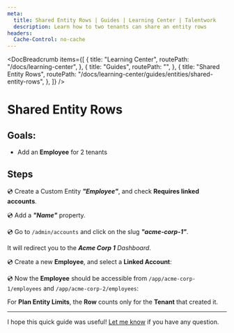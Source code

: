 ```yaml
---
meta:
  title: Shared Entity Rows | Guides | Learning Center | Talentwork
  description: Learn how to two tenants can share an entity rows
headers:
  Cache-Control: no-cache
---
```



<DocBreadcrumb
  items={[
    {
      title: "Learning Center",
      routePath: "/docs/learning-center",
    },
    {
      title: "Guides",
      routePath: "",
    },
    {
      title: "Shared Entity Rows",
      routePath:
        "/docs/learning-center/guides/entities/shared-entity-rows",
    },
  ]}
/>

# Shared Entity Rows

## Goals:

- Add an **Employee** for 2 tenants

## Steps

💿 Create a Custom Entity _**"Employee"**_, and check **Requires linked accounts**.

<DocTutorialImage
  alt="Created API Key"
  src="https://yahooder.sirv.com/saasrock/guides/entities/shared-entity-rows/employee-entity.png"
/>

💿 Add a _**"Name"**_ property.

<DocTutorialImage
  alt="Employee Properties"
  src="https://yahooder.sirv.com/saasrock/guides/entities/shared-entity-rows/properties.png"
/>

💿 Go to `/admin/accounts` and click on the slug _**"acme-corp-1"**_.

It will redirect you to the _**Acme Corp 1**_ _Dashboard_.

💿 Create a new **Employee**, and select a **Linked Account**:

<DocTutorialImage
  alt="New Employee"
  src="https://yahooder.sirv.com/saasrock/guides/entities/shared-entity-rows/new-employee.png"
/>

💿 Now the **Employee** should be accessible from `/app/acme-corp-1/employees` and `/app/acme-corp-2/employees`:

<DocTutorialImage
  alt="Employee Properties"
  src="https://yahooder.sirv.com/saasrock/guides/entities/shared-entity-rows/tenant-2.png"
/>

<InfoBanner title="NOTE">
  For <b>Plan Entity Limits</b>, the <b>Row</b> counts only
  for the <b>Tenant</b> that created it.
</InfoBanner>

---

I hope this quick guide was useful! [Let me know](/docs/community) if you have any question.
